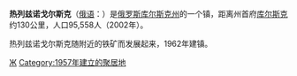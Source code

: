 '''热列兹诺戈尔斯克'''（[[俄语|俄语]]：'''{{lang|ru|Железного́рск}}'''）是[[俄罗斯|俄罗斯]][[库尔斯克州|库尔斯克州]]的一个镇，距离州首府[[库尔斯克|库尔斯克]]约130公里，人口95,558人（2002年）。

热列兹诺戈尔斯克随附近的铁矿而发展起来，1962年建镇。

{{庫爾斯克州城市}}
{{Russia-geo-stub}}

[[Category:库尔斯克州城市|Ж]]
[[Category:1957年建立的聚居地|Category:1957年建立的聚居地]]